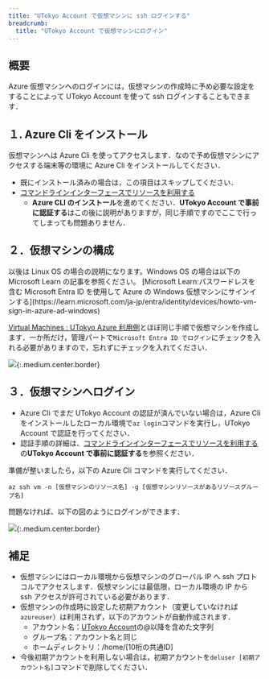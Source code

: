```yaml
---
title: "UTokyo Account で仮想マシンに ssh ログインする"
breadcrumb:
  title: "UTokyo Account で仮想マシンにログイン"
---
```


## 概要

Azure 仮想マシンへのログインには，仮想マシンの作成時に予め必要な設定をすることによって UTokyo Account を使って ssh ログインすることもできます．

## １. Azure Cli をインストール

仮想マシンへは Azure Cli を使ってアクセスします．なので予め仮想マシンにアクセスする端末等の環境に Azure Cli をインストールしてください．
- 既にインストール済みの場合は，この項目はスキップしてください．
- [コマンドラインインターフェースでリソースを利用する](/research_computing/utokyo_azure/virtualmachine/azcli/)
  - **Azure CLI のインストール**を進めてください．**UTokyo Account で事前に認証する**はこの後に説明がありますが，同じ手順ですのでここで行ってしまっても問題ありません．

## ２．仮想マシンの構成

<div class="box">
以後は Linux OS の場合の説明になります。Windows OS の場合は以下の Microsoft Learn の記事を参照ください。
[Microsoft Learn:パスワードレスを含む Microsoft Entra ID を使用して Azure の Windows 仮想マシンにサインインする](https://learn.microsoft.com/ja-jp/entra/identity/devices/howto-vm-sign-in-azure-ad-windows)
</div>

[Virtual Machines : UTokyo Azure 利用例](/research_computing/utokyo_azure/virtualmachine/)とほぼ同じ手順で仮想マシンを作成します．一か所だけ，管理パートで`Microsoft Entra ID でログイン`にチェックを入れる必要がありますので，忘れずにチェックを入れてください． 

![](img/01_entraidlogin1.png){:.medium.center.border}

## ３．仮想マシンへログイン

- Azure Cli でまだ UTokyo Account の認証が済んでいない場合は，Azure Cli をインストールしたローカル環境で`az login`コマンドを実行し，UTokyo Account で認証を行ってください．
- 認証手順の詳細は、[コマンドラインインターフェースでリソースを利用する](/research_computing/utokyo_azure/virtualmachine/azcli/)の**UTokyo Account で事前に認証する**を参照ください．

準備が整いましたら，以下の Azure Cli コマンドを実行してください．

`az ssh vm -n [仮想マシンのリソース名] -g [仮想マシンリソースがあるリソースグループ名]`

問題なければ、以下の図のようにログインができます．

![](img/02_entraidlogin2.png){:.medium.center.border}


## 補足

- 仮想マシンにはローカル環境から仮想マシンのグローバル IP へ ssh プロトコルでアクセスします．仮想マシンには最低限，ローカル環境の IP から ssh アクセスが許可されている必要があります．
- 仮想マシンの作成時に設定した初期アカウント（変更していなければ`azureuser`）は利用されず，以下のアカウントが自動作成されます．
  - アカウント名：[UTokyo Account](../https://utelecon.adm.u-tokyo.ac.jp/utokyo_account/)の@以降を含めた文字列
  - グループ名：アカウント名と同じ
  - ホームディレクトリ：/home/[10桁の共通ID]
- 今後初期アカウントを利用しない場合は，初期アカウントを`deluser [初期アカウント名]`コマンドで削除してください．
